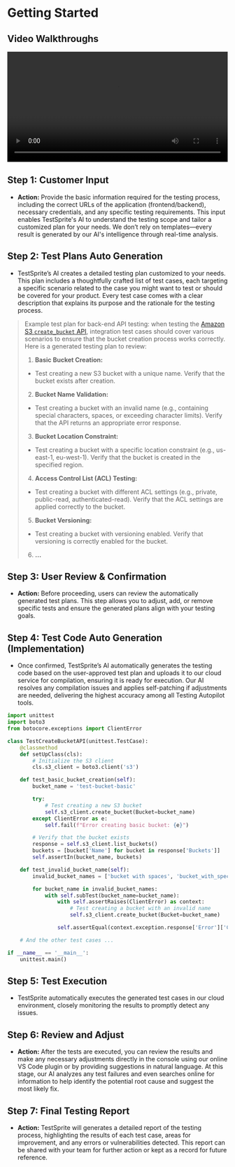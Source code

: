 # Getting Started

## Video Walkthroughs

<video width="100%" controls>
  <source src="/videos/walkthrough_video_12.mp4" type="video/mp4" />
  Your browser does not support the video tag.
</video>

## Step 1: Customer Input

- **Action:** Provide the basic information required for the testing process, including the correct URLs of the application (frontend/backend), necessary credentials, and any specific testing requirements. This input enables TestSprite's AI to understand the testing scope and tailor a customized plan for your needs. We don’t rely on templates—every result is generated by our AI's intelligence through real-time analysis.

## Step 2: Test Plans Auto Generation
- TestSprite’s AI creates a detailed testing plan customized to your needs. This plan includes a thoughtfully crafted list of test cases, each targeting a specific scenario related to the case you might want to test or should be covered for your product. Every test case comes with a clear description that explains its purpose and the rationale for the testing process.


> Example test plan for back-end API testing:
> when testing the [Amazon S3 `create_bucket` API](https://boto3.amazonaws.com/v1/documentation/api/latest/reference/services/s3/client/create_bucket.html), integration test cases should cover various scenarios to ensure that the bucket creation process works correctly. Here is a generated testing plan to review:
> 1. **Basic Bucket Creation:**
> - Test creating a new S3 bucket with a unique name. Verify that the bucket exists after creation.
> 2. **Bucket Name Validation:**
> - Test creating a bucket with an invalid name (e.g., containing special characters, spaces, or exceeding character limits). Verify that the API returns an appropriate error response.
> 3. **Bucket Location Constraint:**
> - Test creating a bucket with a specific location constraint (e.g., us-east-1, eu-west-1). Verify that the bucket is created in the specified region.
> 4. **Access Control List (ACL) Testing:**
> - Test creating a bucket with different ACL settings (e.g., private, public-read, authenticated-read). Verify that the ACL settings are applied correctly to the bucket.
> 5. **Bucket Versioning:**
> - Test creating a bucket with versioning enabled. Verify that versioning is correctly enabled for the bucket.
> 6. **...**

## Step 3: User Review & Confirmation
- **Action:** Before proceeding, users can review the automatically generated test plans. This step allows you to adjust, add, or remove specific tests and ensure the generated plans align with your testing goals.

## Step 4: Test Code Auto Generation (Implementation)
- Once confirmed, TestSprite’s AI automatically generates the testing code based on the user-approved test plan and uploads it to our cloud service for compilation, ensuring it is ready for execution. Our AI resolves any compilation issues and applies self-patching if adjustments are needed, delivering the highest accuracy among all Testing Autopilot tools.

```python filename="Example AI generated test code: s3_bucket_testing.py" copy
import unittest
import boto3
from botocore.exceptions import ClientError

class TestCreateBucketAPI(unittest.TestCase):
    @classmethod
    def setUpClass(cls):
        # Initialize the S3 client
        cls.s3_client = boto3.client('s3')

    def test_basic_bucket_creation(self):
        bucket_name = 'test-bucket-basic'

        try:
            # Test creating a new S3 bucket
            self.s3_client.create_bucket(Bucket=bucket_name)
        except ClientError as e:
            self.fail(f"Error creating basic bucket: {e}")

        # Verify that the bucket exists
        response = self.s3_client.list_buckets()
        buckets = [bucket['Name'] for bucket in response['Buckets']]
        self.assertIn(bucket_name, buckets)

    def test_invalid_bucket_name(self):
        invalid_bucket_names = ['bucket with spaces', 'bucket_with_special_characters!']

        for bucket_name in invalid_bucket_names:
            with self.subTest(bucket_name=bucket_name):
                with self.assertRaises(ClientError) as context:
                    # Test creating a bucket with an invalid name
                    self.s3_client.create_bucket(Bucket=bucket_name)

                self.assertEqual(context.exception.response['Error']['Code'], 'InvalidBucketName')

    # And the other test cases ...

if __name__ == '__main__':
    unittest.main()
```
## Step 5: Test Execution
- TestSprite automatically executes the generated test cases in our cloud environment, closely monitoring the results to promptly detect any issues.

## Step 6: Review and Adjust
- **Action:** After the tests are executed, you can review the results and make any necessary adjustments directly in the console using our online VS Code plugin or by providing suggestions in natural language. At this stage, our AI analyzes any test failures and even searches online for information to help identify the potential root cause and suggest the most likely fix.

## Step 7: Final Testing Report
- **Action:** TestSprite will generates a detailed report of the testing process, highlighting the results of each test case, areas for improvement, and any errors or vulnerabilities detected. This report can be shared with your team for further action or kept as a record for future reference.
